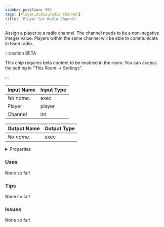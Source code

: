```yaml
---
sidebar_position: 598
tags: [Player,Audio,Radio Channel]
title: 'Player Set Radio Channel'
---
```


Assign a player to a radio channel. The channel needs to be a non-negative integer value. Players within the same channel will be able to communicate in team radio.

:::caution BETA

This chip requires beta content to be enabled in the room. You can access the setting in "This Room -> Settings".

:::


<EsbSvg />

| Input Name | Input Type |
|-----------|-----------|
| *No name.* | exec |
| Player | player |
| Channel | int |

| Output Name | Output Type |
|-----------|-----------|
| *No name.* | exec |


<details>
  <summary>Properties</summary>
  <div>
    <div>
    <table>
      <thead>
        <tr>
          <th>Is beta required?</th>
          <th>✅</th>
        </tr>
        <tr>
          <th>Is this chip a trolling risk?</th>
          <th>❌</th>
        </tr>
        <tr>
          <th>Is this chip a role assignment risk?</th>
          <th>❌</th>
        </tr>
        <tr>
          <th>Chip UUID</th>
          <th>231d05ba-8577-4d1e-888d-115e657dd525</th>
        </tr>
      </thead>
    </table>
    </div>
  </div>
</details>

### Uses

None so far!

### Tips

None so far!

### Issues

None so far!
